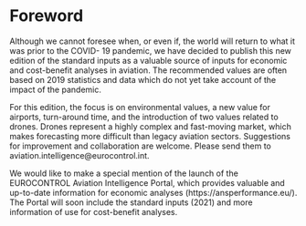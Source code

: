 
# Foreword {-}

Although we cannot foresee when, or even if, the world will return to what it was
prior to the COVID- 19 pandemic, we have decided to publish this new edition of
the standard inputs as a valuable source of inputs for economic and 
cost-benefit analyses in aviation.
The recommended values are often based on 2019 statistics and data which do not
yet take account of the impact of the pandemic.

For this edition, the focus is on environmental values, a new value for airports,
turn-around time, and the introduction of two values related to drones.
Drones represent a highly complex and fast-moving market, which makes forecasting
more difficult than legacy aviation sectors.
Suggestions for improvement and collaboration are welcome.
Please send them to aviation.intelligence@eurocontrol.int.

We would like to make a special mention of the launch of the EUROCONTROL
Aviation Intelligence Portal, which provides valuable and up-to-date information
for economic analyses (https://ansperformance.eu/).
The Portal will soon include the standard inputs (2021) and more information 
of use for cost-benefit analyses.
